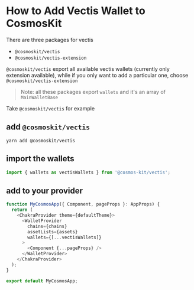 # How to Add Vectis Wallet to CosmosKit

There are three packages for vectis

- `@cosmoskit/vectis`
- `@cosmoskit/vectis-extension`

`@cosmoskit/vectis` export all available vectis wallets (currently only extension available), while if you only want to add a particular one, choose `@cosmoskit/vectis-extension`

> Note: all these packages export `wallets` and it's an array of `MainWalletBase`

Take `@cosmoskit/vectis` for example

## add `@cosmoskit/vectis`

```
yarn add @cosmoskit/vectis
```

## import the wallets

```js
import { wallets as vectisWallets } from '@cosmos-kit/vectis';
```

## add to your provider

```js
function MyCosmosApp({ Component, pageProps }: AppProps) {
  return (
    <ChakraProvider theme={defaultTheme}>
      <WalletProvider
        chains={chains}
        assetLists={assets}
        wallets={[...vectisWallets]}
      >
        <Component {...pageProps} />
      </WalletProvider>
    </ChakraProvider>
  );
}

export default MyCosmosApp;
```

